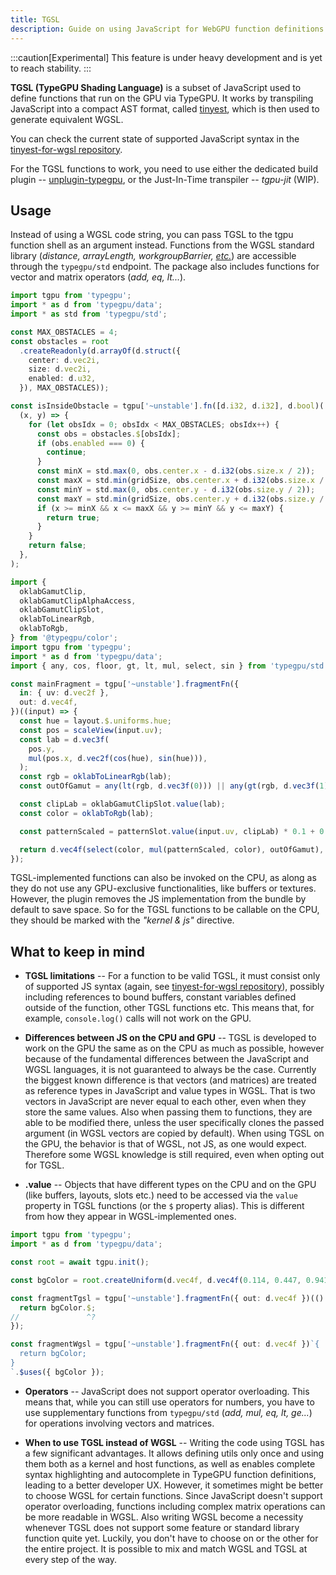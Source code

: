 ```yaml
---
title: TGSL
description: Guide on using JavaScript for WebGPU function definitions.
---
```


:::caution[Experimental]
This feature is under heavy development and is yet to reach stability.
:::

**TGSL (TypeGPU Shading Language)** is a subset of JavaScript used to define functions that run on the GPU via TypeGPU.
It works by transpiling JavaScript into a compact AST format, called [tinyest](https://www.npmjs.com/package/tinyest), 
which is then used to generate equivalent WGSL.

You can check the current state of supported JavaScript syntax in the [tinyest-for-wgsl repository](https://github.com/software-mansion/TypeGPU/blob/release/packages/tinyest-for-wgsl/src/parsers.ts).

For the TGSL functions to work, you need to use either the dedicated build plugin -- [unplugin-typegpu](/TypeGPU/tooling/unplugin-typegpu), 
or the Just-In-Time transpiler -- *tgpu-jit* (WIP).

## Usage

Instead of using a WGSL code string, you can pass TGSL to the tgpu function shell as an argument instead.
Functions from the WGSL standard library (*distance, arrayLength, workgroupBarrier, [etc.](https://github.com/software-mansion/TypeGPU/blob/release/packages/typegpu/src/std/index.ts)*) are accessible through the `typegpu/std` endpoint. 
The package also includes functions for vector and matrix operators (*add, eq, lt...*).

```ts
import tgpu from 'typegpu';
import * as d from 'typegpu/data';
import * as std from 'typegpu/std';

const MAX_OBSTACLES = 4;
const obstacles = root
  .createReadonly(d.arrayOf(d.struct({
    center: d.vec2i,
    size: d.vec2i,
    enabled: d.u32,
  }), MAX_OBSTACLES));

const isInsideObstacle = tgpu['~unstable'].fn([d.i32, d.i32], d.bool)(
  (x, y) => {
    for (let obsIdx = 0; obsIdx < MAX_OBSTACLES; obsIdx++) {
      const obs = obstacles.$[obsIdx];
      if (obs.enabled === 0) {
        continue;
      }
      const minX = std.max(0, obs.center.x - d.i32(obs.size.x / 2));
      const maxX = std.min(gridSize, obs.center.x + d.i32(obs.size.x / 2));
      const minY = std.max(0, obs.center.y - d.i32(obs.size.y / 2));
      const maxY = std.min(gridSize, obs.center.y + d.i32(obs.size.y / 2));
      if (x >= minX && x <= maxX && y >= minY && y <= maxY) {
        return true;
      }
    }
    return false;
  },
);
```

```ts
import {
  oklabGamutClip,
  oklabGamutClipAlphaAccess,
  oklabGamutClipSlot,
  oklabToLinearRgb,
  oklabToRgb,
} from '@typegpu/color';
import tgpu from 'typegpu';
import * as d from 'typegpu/data';
import { any, cos, floor, gt, lt, mul, select, sin } from 'typegpu/std';

const mainFragment = tgpu['~unstable'].fragmentFn({
  in: { uv: d.vec2f },
  out: d.vec4f,
})((input) => {
  const hue = layout.$.uniforms.hue;
  const pos = scaleView(input.uv);
  const lab = d.vec3f(
    pos.y,
    mul(pos.x, d.vec2f(cos(hue), sin(hue))),
  );
  const rgb = oklabToLinearRgb(lab);
  const outOfGamut = any(lt(rgb, d.vec3f(0))) || any(gt(rgb, d.vec3f(1)));

  const clipLab = oklabGamutClipSlot.value(lab);
  const color = oklabToRgb(lab);

  const patternScaled = patternSlot.value(input.uv, clipLab) * 0.1 + 0.9;

  return d.vec4f(select(color, mul(patternScaled, color), outOfGamut), 1);
});
```

TGSL-implemented functions can also be invoked on the CPU, as along as they do not use any GPU-exclusive functionalities, like buffers or textures.
However, the plugin removes the JS implementation from the bundle by default to save space.
So for the TGSL functions to be callable on the CPU, they should be marked with the *"kernel & js"* directive.

## What to keep in mind

* **TGSL limitations** --
For a function to be valid TGSL, it must consist only of supported JS syntax (again, see [tinyest-for-wgsl repository](https://github.com/software-mansion/TypeGPU/blob/release/packages/tinyest-for-wgsl/src/parsers.ts)), possibly including references to bound buffers, constant variables defined outside of the function, other TGSL functions etc.
This means that, for example, `console.log()` calls will not work on the GPU.

* **Differences between JS on the CPU and GPU** --
TGSL is developed to work on the GPU the same as on the CPU as much as possible, 
however because of the fundamental differences between the JavaScript and WGSL languages, it is not guaranteed to always be the case.
Currently the biggest known difference is that vectors (and matrices) are treated as reference types in JavaScript and value types in WGSL.
That is two vectors in JavaScript are never equal to each other, even when they store the same values. 
Also when passing them to functions, they are able to be modified there, unless the user specifically clones the passed argument
(in WGSL vectors are copied by default). When using TGSL on the GPU, the behavior is that of WGSL, not JS, as one would expect.
Therefore some WGSL knowledge is still required, even when opting out for TGSL.

* **.value** --
Objects that have different types on the CPU and on the GPU (like buffers, layouts, slots etc.) need to be accessed via the `value` property in TGSL functions (or the `$` property alias).
This is different from how they appear in WGSL-implemented ones.

```ts twoslash
import tgpu from 'typegpu';
import * as d from 'typegpu/data';

const root = await tgpu.init();

const bgColor = root.createUniform(d.vec4f, d.vec4f(0.114, 0.447, 0.941, 1));

const fragmentTgsl = tgpu['~unstable'].fragmentFn({ out: d.vec4f })(() => {
  return bgColor.$;
//               ^?
}); 

const fragmentWgsl = tgpu['~unstable'].fragmentFn({ out: d.vec4f })`{ 
  return bgColor; 
}
`.$uses({ bgColor });
```

* **Operators** --
JavaScript does not support operator overloading. 
This means that, while you can still use operators for numbers, 
you have to use supplementary functions from `typegpu/std` (*add, mul, eq, lt, ge...*) for operations involving vectors and matrices.

* **When to use TGSL instead of WGSL** --
Writing the code using TGSL has a few significant advantages. 
It allows defining utils only once and using them both as a kernel and host functions,
as well as enables complete syntax highlighting and autocomplete in TypeGPU function definitions, leading to a better developer UX.
However, it sometimes might be better to choose WGSL for certain functions. 
Since JavaScript doesn't support operator overloading, functions including complex matrix operations can be more readable in WGSL.
Also writing WGSL become a necessity whenever TGSL does not support some feature or standard library function quite yet.
Luckily, you don't have to choose on or the other for the entire project. It is possible to mix and match WGSL and TGSL at every step of the way.